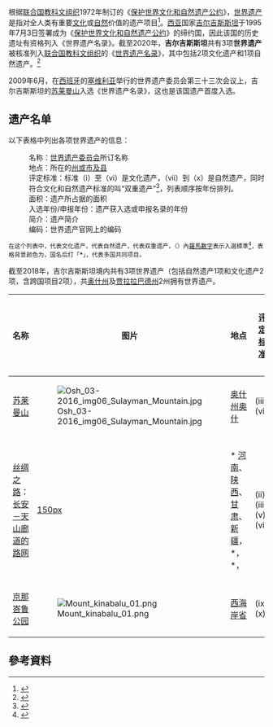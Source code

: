 根据[[联合国教育、科学及文化组织|联合国教科文组织]]1972年制订的《[[保护世界文化和自然遗产公约|保护世界文化和自然遗产公约]]》，[[世界遗产|世界遗产]]是指对全人类有重要[[文化遗产|文化]]或[[自然遗产|自然]]价值的遗产项目<ref name="convention">{{cite web | archiveurl = https://web.archive.org/web/20160523194513/http://whc.unesco.org/en/convention | archivedate = 2016-05-23 | deadurl = no | url = http://whc.unesco.org/en/convention/ | title = The World Heritage Convention | publisher = UNESCO | accessdate = 2016-07-05}}</ref>。[[西亚|西亚]]国家[[吉尔吉斯斯坦|吉尔吉斯斯坦]]于1995年7月3日签署成为《[[保护世界文化和自然遗产公约|保护世界文化和自然遗产公约]]》的缔约国，因此该国的历史遗址有资格列入《世界遗产名录》。截至2020年，'''吉尔吉斯斯坦'''共有3项'''世界遗产'''被核准列入[[联合国教科文组织|联合国教科文组织]]的《[[世界遗产名录|世界遗产名录]]》，其中包括2项文化遗产和1项自然遗产。<ref>{{cite web|author=World Heritage Centre|title=Kyrgyzstan|url=http://whc.unesco.org/en/statesparties/KG/|publisher=UNESCO|deadurl=no|archiveurl=http://web.archive.org/web/20210529021606/whc.unesco.org/en/statesparties/kg|archivedate=2021-05-29}}</ref>

2009年6月，在[[西班牙|西班牙]]的[[塞维利亚|塞维利亚]]举行的世界遗产委员会第三十三次会议上，吉尔吉斯斯坦的[[苏莱曼山|苏莱曼山]]入选《世界遗产名录》，这也是该国遗产首度入选。

== 遗产名单 ==
以下表格中列出各项世界遗产的信息：
:名称：[[世界遗产委员会|世界遗产委员会]]所订名称
:地点：所在的[[吉尔吉斯斯坦行政区划|州或市及县]]
:评定标准：标准（i）至（vi）是文化遗产，（vii）到（x）是自然遗产，同时符合文化和自然遗产标准的叫“双重遗产”<ref>{{cite web | url = http://whc.unesco.org/en/criteria/ | archiveurl = http://web.archive.org/web/20210611112413/http://whc.unesco.org/en/criteria/ | title = The Criteria of Selection | publisher = UNESCO | accessdate = 2021-06-14 | archivedate = 2021-06-11 | deadurl = no}}</ref>，列表顺序按年份排列。
:面积：遗产所占据的面积
:入选年份/申报年份：遗产获入选或申报名录的年份
:简介：遗产简介
:编码：世界遗产官网上的编码
<small>在这个列表中，{{fontcolor|white|#AB2150|文}}代表文化遗产，{{fontcolor|white|#58653C|自}}代表自然遗产，{{fontcolor|white|#58653C|自}}{{fontcolor|white|#AB2150|文}}代表双重遗产，（）內[[羅馬數字|羅馬數字]]表示入選標準<ref>{{Cite web |url=http://whc.unesco.org/en/criteria/ |title=The Criteria for Selection |accessdate=2019-07-06 |archive-date=2016-06-12 |archive-url=https://web.archive.org/web/20160612152223/http://whc.unesco.org/en/criteria/ |dead-url=no }}</ref>，表格背景颜色为{{colorbox|#D0E7FF|淡蓝色}}，国名后打「'''*'''」，代表多国共同项目。</small>

截至2018年，吉尔吉斯斯坦境内共有3项世界遗产（包括自然遗产1项和文化遗产2项，含跨国项目2项），共[[奥什州|奥什州]]及[[贾拉拉巴德州|贾拉拉巴德州]]2州拥有世界遗产。
{| class="wikitable sortable" style="margin-bottom: 10px;"
! style="width:15%;" scope="col" | 名称
! class="unsortable" scope="col" |图片
! scope="col" | 地点
! scope="col" | [[世界遺產#世界遺產評定標準|评定标准]]
! scope="col" | 面积（公顷/英亩）
! scope="col" | 入选年份 
! class="unsortable" scope="col" | 简介
! scope="col" | 编码
|-
! scope="row" |[[苏莱曼山|苏莱曼山]] 
| [[File:Osh_03-2016_img06_Sulayman_Mountain.jpg|center]] 
|[[奥什州|奥什州]][[奥什|奥什]]<br /><small>{{coord|40|31|52|N|72|46|58|E|type:landmark_region:KR}}</small> 
| {{fontcolor|white|#AB2150|文}} (iii) (vi)
| {{convert|112|ha|abbr=values|sortable=on}}<br>缓冲区{{convert|4788|ha|abbr=values}}
| align="center" | 2009年
|{{hidden|详情|<ref name="orientaldaily.com.my">{{cite news|url=|title=|publisher=|language=|deadurl=|archiveurl=|archivedate=}}</ref>}}
| [http://whc.unesco.org/en/list/1230 1230] {{Wayback|url=http://whc.unesco.org/en/list/1230 |date=20210519112157 }}
|-
|-style="background-color: #D0E7FF"
! scope="row" | [[丝绸之路|丝绸之路]]：[[丝绸之路世界文化遗产|长安－天山廊道的路网]]
| [[File:|150px]]
| {{Flag|中国}}* [[河南|河南]]、[[陕西|陕西]]、[[甘肃|甘肃]]、[[新疆|新疆]]，<br />
{{Flag|吉尔吉斯斯坦}}*，<br />
{{Flag|哈萨克斯坦}}*，<br /><small>{{coord|34|18|16|N|108|51|26|E|type:landmark_region:KG}}</small>
| {{fontcolor|white|#AB2150|文}} (ii), (iii), (v), (vi)
| {{convert|42668.16|ha|abbr=values|sortable=on}}
| align="center" | 2014年
| {{hidden|详情|<ref name="orientaldaily.com.my"/>}}
|[http://whc.unesco.org/en/list/1442 1442] {{Wayback|url=http://whc.unesco.org/en/list/1442 |date= }}
|-
! scope="row" | [[京那巴鲁国家公园|京那峇鲁公园]]
| [[File:Mount_kinabalu_01.png|center]]
| {{Flag|沙巴}}[[西海岸省|西海岸省]]<br /><small>{{coord|6|15|N|116|30|E|type:landmark_region:MY}}</small>
| {{fontcolor|white|#58653C|自}} (ix), (x)
| {{convert|75370|ha|abbr=values|sortable=on}}
| align="center" | 2000年
| {{hidden|详情|京那峇鲁国家公园，也称为神山公园，于1964年建立，是马来西亚首批国家公园。神山公园位于沙巴州的[[克洛克山脉|克洛克山脉]]，区域內有丰富的自然生態资源。其中最高点[[京那峇鲁山|京那峇鲁山]]的海拔达约4,095.2公尺，是东南亚第一高峰。神山公园也以热带雨林闻名，可见[[马来王猪笼草|马来王猪笼草]]、上千种的各式兰花、杜鹃等各类花草以及世界最大朵花之一－[[大花草属|莱佛士大王花]]。公园的鸟类资源也十分丰富，目前已有250多种的鸟类被纪录，如丛鸣鸟、白耳鸣鸟、婆罗洲鸣鸟及黑眼鸟等，公园除可听到鸟叫声，也能看到松鼠、蜥蜴、蝙蝠、树鼷鼠等小哺乳动物。<ref name="orientaldaily.com.my"/>}}
|[http://whc.unesco.org/en/list/1012 1012] {{Wayback|url=http://whc.unesco.org/en/list/1012 |date=20160520123303 }}
|}

==參考資料==
<references />